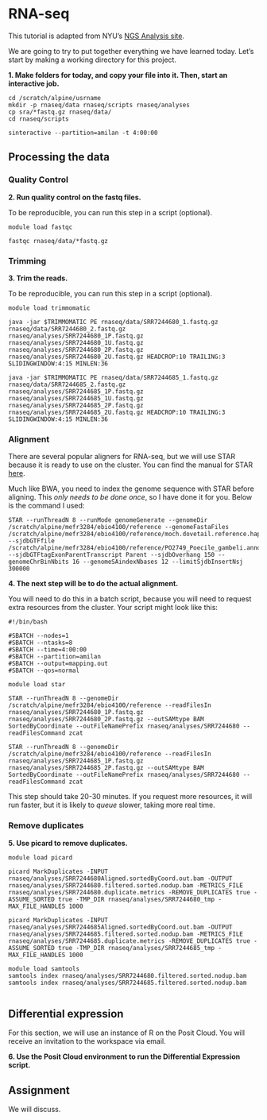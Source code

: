 # RNA-seq

This tutorial is adapted from NYU's [NGS Analysis site](https://learn.gencore.bio.nyu.edu/rna-seq-analysis/aligning-rna-seq-data/).

We are going to try to put together everything we have learned today. Let's start by making a working directory for this project. 

**1. Make folders for today, and copy your file into it. Then, start an interactive job.**

```cat
cd /scratch/alpine/usrname
mkdir -p rnaseq/data rnaseq/scripts rnaseq/analyses
cp sra/*fastq.gz rnaseq/data/
cd rnaseq/scripts

sinteractive --partition=amilan -t 4:00:00
```


## Processing the data 

### Quality Control 

**2. Run quality control on the fastq files.** 

To be reproducible, you can run this step in a script (optional). 

```cat
module load fastqc

fastqc rnaseq/data/*fastq.gz 

```

### Trimming 

**3. Trim the reads.**

To be reproducible, you can run this step in a script (optional). 

```cat
module load trimmomatic

java -jar $TRIMMOMATIC PE rnaseq/data/SRR7244680_1.fastq.gz rnaseq/data/SRR7244680_2.fastq.gz rnaseq/analyses/SRR7244680_1P.fastq.gz rnaseq/analyses/SRR7244680_1U.fastq.gz rnaseq/analyses/SRR7244680_2P.fastq.gz rnaseq/analyses/SRR7244680_2U.fastq.gz HEADCROP:10 TRAILING:3 SLIDINGWINDOW:4:15 MINLEN:36

java -jar $TRIMMOMATIC PE rnaseq/data/SRR7244685_1.fastq.gz rnaseq/data/SRR7244685_2.fastq.gz rnaseq/analyses/SRR7244685_1P.fastq.gz rnaseq/analyses/SRR7244685_1U.fastq.gz rnaseq/analyses/SRR7244685_2P.fastq.gz rnaseq/analyses/SRR7244685_2U.fastq.gz HEADCROP:10 TRAILING:3 SLIDINGWINDOW:4:15 MINLEN:36

```


### Alignment 

There are several popular aligners for RNA-seq, but we will use STAR because it is ready to use on the cluster. You can find the manual for STAR [here](https://github.com/alexdobin/STAR/blob/master/doc/STARmanual.pdf). 

Much like BWA, you need to index the genome sequence with STAR before aligning. This *only needs to be done once*, so I have done it for you. Below is the command I used: 

```cat
STAR --runThreadN 8 --runMode genomeGenerate --genomeDir /scratch/alpine/mefr3284/ebio4100/reference --genomeFastaFiles /scratch/alpine/mefr3284/ebio4100/reference/moch.dovetail.reference.hap1.scaffolds.renamed.fasta --sjdbGTFfile /scratch/alpine/mefr3284/ebio4100/reference/PO2749_Poecile_gambeli.annotation.scaf.renamed.gff --sjdbGTFtagExonParentTranscript Parent --sjdbOverhang 150 --genomeChrBinNbits 16 --genomeSAindexNbases 12 --limitSjdbInsertNsj 300000
```

**4. The next step will be to do the actual alignment.** 

You will need to do this in a batch script, because you will need to request extra resources from the cluster. Your script might look like this: 

```cat
#!/bin/bash 

#SBATCH --nodes=1
#SBATCH --ntasks=8
#SBATCH --time=4:00:00
#SBATCH --partition=amilan 
#SBATCH --output=mapping.out
#SBATCH --qos=normal 

module load star

STAR --runThreadN 8 --genomeDir /scratch/alpine/mefr3284/ebio4100/reference --readFilesIn rnaseq/analyses/SRR7244680_1P.fastq.gz rnaseq/analyses/SRR7244680_2P.fastq.gz --outSAMtype BAM SortedByCoordinate --outFileNamePrefix rnaseq/analyses/SRR7244680 --readFilesCommand zcat

STAR --runThreadN 8 --genomeDir /scratch/alpine/mefr3284/ebio4100/reference --readFilesIn rnaseq/analyses/SRR7244685_1P.fastq.gz rnaseq/analyses/SRR7244685_2P.fastq.gz --outSAMtype BAM SortedByCoordinate --outFileNamePrefix rnaseq/analyses/SRR7244680 --readFilesCommand zcat

```

This step should take 20-30 minutes. If you request more resources, it will run faster, but it is likely to *queue* slower, taking more real time. 

### Remove duplicates 

**5. Use picard to remove duplicates.**

```cat
module load picard 

picard MarkDuplicates -INPUT rnaseq/analyses/SRR7244680Aligned.sortedByCoord.out.bam -OUTPUT rnaseq/analyses/SRR7244680.filtered.sorted.nodup.bam -METRICS_FILE rnaseq/analyses/SRR7244680.duplicate.metrics -REMOVE_DUPLICATES true -ASSUME_SORTED true -TMP_DIR rnaseq/analyses/SRR7244680_tmp -MAX_FILE_HANDLES 1000

picard MarkDuplicates -INPUT rnaseq/analyses/SRR7244685Aligned.sortedByCoord.out.bam -OUTPUT rnaseq/analyses/SRR7244685.filtered.sorted.nodup.bam -METRICS_FILE rnaseq/analyses/SRR7244685.duplicate.metrics -REMOVE_DUPLICATES true -ASSUME_SORTED true -TMP_DIR rnaseq/analyses/SRR7244685_tmp -MAX_FILE_HANDLES 1000

module load samtools 
samtools index rnaseq/analyses/SRR7244680.filtered.sorted.nodup.bam
samtools index rnaseq/analyses/SRR7244685.filtered.sorted.nodup.bam


```


## Differential expression 

For this section, we will use an instance of R on the Posit Cloud. You will receive an invitation to the workspace via email. 

**6. Use the Posit Cloud environment to run the Differential Expression script.**

## Assignment 

We will discuss. 

